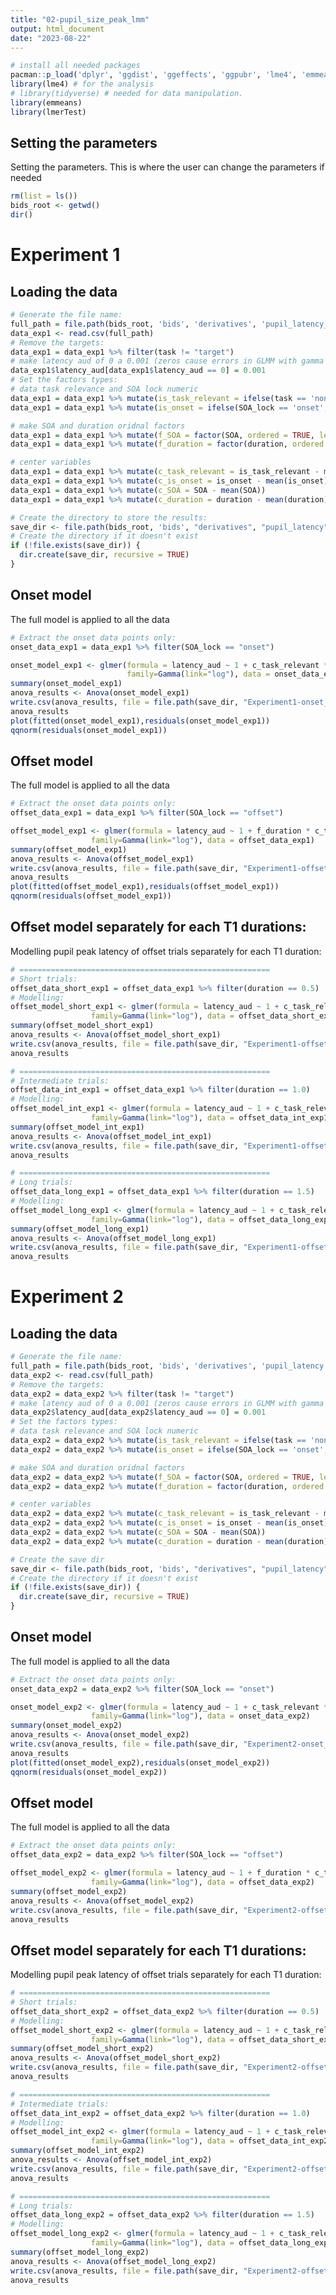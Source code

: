 ```yaml
---
title: "02-pupil_size_peak_lmm"
output: html_document
date: "2023-08-22"
---
```


```r
# install all needed packages 
pacman::p_load('dplyr', 'ggdist', 'ggeffects', 'ggpubr', 'lme4', 'emmeans', 'rstatix', 'car', 'rsq', 'sjPlot')
library(lme4) # for the analysis
# library(tidyverse) # needed for data manipulation.
library(emmeans)
library(lmerTest)
```

##  Setting the parameters
Setting the parameters. This is where the user can change the parameters if needed

```r
rm(list = ls())
bids_root <- getwd()
dir()

```
# Experiment 1
##  Loading the data
```r
# Generate the file name:
full_path = file.path(bids_root, 'bids', 'derivatives', 'pupil_latency_no_rej', 'prp', 'pupil_peak_latencies.csv')
data_exp1 <- read.csv(full_path)
# Remove the targets:
data_exp1 = data_exp1 %>% filter(task != "target")
# make latency aud of 0 a 0.001 (zeros cause errors in GLMM with gamma family)
data_exp1$latency_aud[data_exp1$latency_aud == 0] = 0.001
# Set the factors types:
# data task relevance and SOA lock numeric
data_exp1 = data_exp1 %>% mutate(is_task_relevant = ifelse(task == 'non-target',1,0)) 
data_exp1 = data_exp1 %>% mutate(is_onset = ifelse(SOA_lock == 'onset',1,0))

# make SOA and duration oridnal factors 
data_exp1 = data_exp1 %>% mutate(f_SOA = factor(SOA, ordered = TRUE, levels = c("0", "0.116", "0.232", "0.466")))
data_exp1 = data_exp1 %>% mutate(f_duration = factor(duration, ordered = TRUE, levels = c("0.5", "1", "1.5")))

# center variables 
data_exp1 = data_exp1 %>% mutate(c_task_relevant = is_task_relevant - mean(is_task_relevant))
data_exp1 = data_exp1 %>% mutate(c_is_onset = is_onset - mean(is_onset))
data_exp1 = data_exp1 %>% mutate(c_SOA = SOA - mean(SOA))
data_exp1 = data_exp1 %>% mutate(c_duration = duration - mean(duration))

# Create the directory to store the results:
save_dir <- file.path(bids_root, 'bids', "derivatives", "pupil_latency", "prp")
# Create the directory if it doesn't exist
if (!file.exists(save_dir)) {
  dir.create(save_dir, recursive = TRUE)
}
```

## Onset model
The full model is applied to all the data
```r
# Extract the onset data points only:
onset_data_exp1 = data_exp1 %>% filter(SOA_lock == "onset")

onset_model_exp1 <- glmer(formula = latency_aud ~ 1 + c_task_relevant * f_SOA + (1 | sub_id), 
                          family=Gamma(link="log"), data = onset_data_exp1)
summary(onset_model_exp1)
anova_results <- Anova(onset_model_exp1)
write.csv(anova_results, file = file.path(save_dir, "Experiment1-onset_mdl_anova.csv"), row.names = TRUE)
anova_results
plot(fitted(onset_model_exp1),residuals(onset_model_exp1))
qqnorm(residuals(onset_model_exp1))
```

## Offset model
The full model is applied to all the data
```r
# Extract the onset data points only:
offset_data_exp1 = data_exp1 %>% filter(SOA_lock == "offset")

offset_model_exp1 <- glmer(formula = latency_aud ~ 1 + f_duration * c_task_relevant * f_SOA + (1 | sub_id),
                  family=Gamma(link="log"), data = offset_data_exp1)
summary(offset_model_exp1)
anova_results <- Anova(offset_model_exp1)
write.csv(anova_results, file = file.path(save_dir, "Experiment1-offset_mdl_anova.csv"), row.names = TRUE)
anova_results
plot(fitted(offset_model_exp1),residuals(offset_model_exp1))
qqnorm(residuals(offset_model_exp1))

```
## Offset model separately for each T1 durations:
Modelling pupil peak latency of offset trials separately for each T1 duration:
```r
# ========================================================
# Short trials:
offset_data_short_exp1 = offset_data_exp1 %>% filter(duration == 0.5)
# Modelling:
offset_model_short_exp1 <- glmer(formula = latency_aud ~ 1 + c_task_relevant * f_SOA + (1 | sub_id),
                  family=Gamma(link="log"), data = offset_data_short_exp1)
summary(offset_model_short_exp1)
anova_results <- Anova(offset_model_short_exp1)
write.csv(anova_results, file = file.path(save_dir, "Experiment1-offset_short_mdl_anova.csv"), row.names = TRUE)
anova_results

# ========================================================
# Intermediate trials:
offset_data_int_exp1 = offset_data_exp1 %>% filter(duration == 1.0)
# Modelling:
offset_model_int_exp1 <- glmer(formula = latency_aud ~ 1 + c_task_relevant * f_SOA + (1 | sub_id),
                  family=Gamma(link="log"), data = offset_data_int_exp1)
summary(offset_model_int_exp1)
anova_results <- Anova(offset_model_int_exp1)
write.csv(anova_results, file = file.path(save_dir, "Experiment1-offset_int_mdl_anova.csv"), row.names = TRUE)
anova_results

# ========================================================
# Long trials:
offset_data_long_exp1 = offset_data_exp1 %>% filter(duration == 1.5)
# Modelling:
offset_model_long_exp1 <- glmer(formula = latency_aud ~ 1 + c_task_relevant * f_SOA + (1 | sub_id),
                  family=Gamma(link="log"), data = offset_data_long_exp1)
summary(offset_model_long_exp1)
anova_results <- Anova(offset_model_long_exp1)
write.csv(anova_results, file = file.path(save_dir, "Experiment1-offset_long_mdl_anova.csv"), row.names = TRUE)
anova_results
```

# Experiment 2
##  Loading the data
```r
# Generate the file name:
full_path = file.path(bids_root, 'bids', 'derivatives', 'pupil_latency', 'introspection', 'pupil_peak_latencies.csv')
data_exp2 <- read.csv(full_path)
# Remove the targets:
data_exp2 = data_exp2 %>% filter(task != "target")
# make latency aud of 0 a 0.001 (zeros cause errors in GLMM with gamma family)
data_exp2$latency_aud[data_exp2$latency_aud == 0] = 0.001
# Set the factors types:
# data task relevance and SOA lock numeric
data_exp2 = data_exp2 %>% mutate(is_task_relevant = ifelse(task == 'non-target',1,0)) 
data_exp2 = data_exp2 %>% mutate(is_onset = ifelse(SOA_lock == 'onset',1,0))

# make SOA and duration oridnal factors 
data_exp2 = data_exp2 %>% mutate(f_SOA = factor(SOA, ordered = TRUE, levels = c("0", "0.116", "0.466")))
data_exp2 = data_exp2 %>% mutate(f_duration = factor(duration, ordered = TRUE, levels = c("0.5", "1", "1.5")))

# center variables 
data_exp2 = data_exp2 %>% mutate(c_task_relevant = is_task_relevant - mean(is_task_relevant))
data_exp2 = data_exp2 %>% mutate(c_is_onset = is_onset - mean(is_onset))
data_exp2 = data_exp2 %>% mutate(c_SOA = SOA - mean(SOA))
data_exp2 = data_exp2 %>% mutate(c_duration = duration - mean(duration))

# Create the save dir
save_dir <- file.path(bids_root, 'bids', "derivatives", "pupil_latency", "introspection")
# Create the directory if it doesn't exist
if (!file.exists(save_dir)) {
  dir.create(save_dir, recursive = TRUE)
}
```

## Onset model
The full model is applied to all the data
```r
# Extract the onset data points only:
onset_data_exp2 = data_exp2 %>% filter(SOA_lock == "onset")

onset_model_exp2 <- glmer(formula = latency_aud ~ 1 + c_task_relevant * f_SOA + (1 | sub_id),
                  family=Gamma(link="log"), data = onset_data_exp2)
summary(onset_model_exp2)
anova_results <- Anova(onset_model_exp2)
write.csv(anova_results, file = file.path(save_dir, "Experiment2-onset_mdl_anova.csv"), row.names = TRUE)
anova_results
plot(fitted(onset_model_exp2),residuals(onset_model_exp2))
qqnorm(residuals(onset_model_exp2))
```
## Offset model
The full model is applied to all the data
```r
# Extract the onset data points only:
offset_data_exp2 = data_exp2 %>% filter(SOA_lock == "offset")

offset_model_exp2 <- glmer(formula = latency_aud ~ 1 + f_duration * c_task_relevant * f_SOA + (1 | sub_id),
                  family=Gamma(link="log"), data = offset_data_exp2)
summary(offset_model_exp2)
anova_results <- Anova(offset_model_exp2)
write.csv(anova_results, file = file.path(save_dir, "Experiment2-offset_mdl_anovas.csv"), row.names = TRUE)
anova_results

```

## Offset model separately for each T1 durations:
Modelling pupil peak latency of offset trials separately for each T1 duration:
```r
# ========================================================
# Short trials:
offset_data_short_exp2 = offset_data_exp2 %>% filter(duration == 0.5)
# Modelling:
offset_model_short_exp2 <- glmer(formula = latency_aud ~ 1 + c_task_relevant * f_SOA + (1 | sub_id),
                  family=Gamma(link="log"), data = offset_data_short_exp2)
summary(offset_model_short_exp2)
anova_results <- Anova(offset_model_short_exp2)
write.csv(anova_results, file = file.path(save_dir, "Experiment2-offset_short_mdl_anova.csv"), row.names = TRUE)
anova_results

# ========================================================
# Intermediate trials:
offset_data_int_exp2 = offset_data_exp2 %>% filter(duration == 1.0)
# Modelling:
offset_model_int_exp2 <- glmer(formula = latency_aud ~ 1 + c_task_relevant * f_SOA + (1 | sub_id),
                  family=Gamma(link="log"), data = offset_data_int_exp2)
summary(offset_model_int_exp2)
anova_results <- Anova(offset_model_int_exp2)
write.csv(anova_results, file = file.path(save_dir, "Experiment2-offset_long_mdl_anova.csv"), row.names = TRUE)
anova_results

# ========================================================
# Long trials:
offset_data_long_exp2 = offset_data_exp2 %>% filter(duration == 1.5)
# Modelling:
offset_model_long_exp2 <- glmer(formula = latency_aud ~ 1 + c_task_relevant * f_SOA + (1 | sub_id),
                  family=Gamma(link="log"), data = offset_data_long_exp2)
summary(offset_model_long_exp2)
anova_results <- Anova(offset_model_long_exp2)
write.csv(anova_results, file = file.path(save_dir, "Experiment2-offset_long_mdl_anova.csv"), row.names = TRUE)
anova_results
```